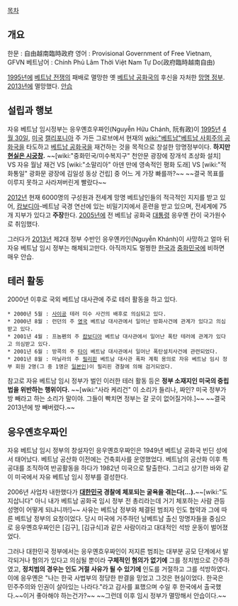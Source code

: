 [[목차]]

== 개요 ==
한문 : 自由越南臨時政府
영어 : Provisional Government of Free Vietnam, GFVN
베트남어 : Chính Phủ Lâm Thời Việt Nam Tự Do(政府臨時越南自由)

[[1995년]]에 [[베트남 전쟁]]의 패배로 멸망한 옛 [[베트남 공화국]]의 후신을 자처한 [[망명 정부]]. [[2013년]]에 멸망했다. [[안습]]

== 설립과 행보 ==
자유 베트남 임시정부는 응우옌흐우짜인(Nguyễn Hữu Chánh, 阮有政)이 [[1995년]] [[4월 30일]], [[미국]] [[캘리포니아]] 주 가든 그로브에서 현재의 [[wiki:"베트남"베트남 사회주의 공화국]]을 타도하고 [[베트남 공화국]]을 재건하는 것을 목적으로 창설한 망명정부이다. '''하지만 [[현실은 시궁창]].''' ~~[wiki:"중화민국/미수복지구" 천안문 광장에 장개석 초상화 설치] VS 자유 월남 재건 VS [wiki:"소말리아" 아덴 만에 영속적인 평화 도래] VS [wiki:"적화통일" 광화문 광장에 김일성 동상 건립] 중 어느 게 가장 빠를까?~~ ~~결국 목표를 이루지 못하고 사라져버린게 빨랐다~~

[[2012년]] 현재 6000명의 구성원과 전세계 망명 베트남인들의 적극적인 지지를 받고 있어, [[캄보디아]]-베트남 국경 연선에 있는 비밀기지에서 훈련을 받고 있으며, 전세계에 75개 지부가 있다고 '''주장'''한다. [[2005년]]에 전 베트남 공화국 [[대통령]] 응우옌 칸이 국가원수로 취임했다.

그러다가 [[2013년]] 제2대 정부 수반인 응우옌카인(Nguyễn Khánh)이 사망하고 얼마 뒤 자유 베트남 임시 정부는 해체되고만다. 아직까지도 멀쩡한 [[한국]]과 [[중화민국]]에 비하면 매우 안습.
== 테러 활동 ==
2000년 이후로 국외 베트남 대사관에 주로 테러 활동을 하고 있다.

 * 2000년 5월 : [[사이공]] 테러 미수 사건의 배후로 의심되고 있다.
 * 2000년 8월 : 런던의 주 [[영국]] 베트남 대사관에서 일어난 방화사건에 관계가 있다고 의심받고 있다.
 * 2001년 4월 : 프놈펜의 주 [[캄보디아]] 베트남 대사관에서 일어난 폭탄 테러에 관계가 있다고 의심받고 있다.
 * 2001년 6월 : 방콕의 주 [[타이]] 베트남 대사관에서 일어난 폭탄설치사건에 관련되었다.
 * 2001년 8월 : 마닐라의 주 [[필리핀]] 베트남 대사관 폭파 계획 용의로 자유 베트남 임시 정부 회원 2명(그 중 1명은 [[일본인]])이 필리핀 경찰에 의해 검거되었다.

참고로 자유 베트남 임시 정부가 벌인 이러한 테러 활동 등은 '''정부 소재지인 미국의 중립법을 위반하는 행위이다.''' ~~[wiki:"사라 케리건" 이 소리가 들리나, 짜인? 미국 정부가 방 빼라고 하는 소리가 말이야. 그들이 빡치면 정부는 갈 곳이 없어질거야.]~~ ~~결국 2013년에 방 빼버렸다.~~

== 응우옌흐우짜인 ==
자유 베트남 임시 정부의 창설자인 응우옌흐우짜인은 1949년 베트남 공화국 빈딘 성에서 태어났다. 베트남 공산화 이전에는 건축회사를 운영했었다. 베트남의 공산화 이후 특공대를 조직하여 반공활동을 하다가 1982년 미국으로 탈출한다. 그리고 상기한 바와 같이 미국에서 자유 베트남 임시 정부를 결성한다. 

2006년 사업차 내한했다가 '''[[대한민국]] 경찰에 체포되는 굴욕을 겪는다(...).'''~~[wiki:"도지삽니다" 아니 내가 베트남 공화국 임시 정부 전 총리라는데 거기 체포하는 사람 관등 성명이 어떻게 되냐니까!]~~ 사유는 베트남 정부와 체결된 범죄자 인도 협약과 그에 따른 베트남 정부의 요청이었다. 당시 미국에 거주하던 남베트남 출신 망명자들을 중심으로 응우옌흐우짜인은 [김구], [김규식]과 같은 사람이라고 대대적인 석방 운동이 벌어졌었다.

그러나 대한민국 정부에서는 응우옌흐우짜인이 저지른 범죄는 대부분 공모 단계에서 발각되거나 혐의가 있다고 의심될 뿐이라 '''구체적인 혐의가 없기에''' 그를 정치범으로 간주하였고, '''정치범의 경우는 인도 거절 사유가 될 수 있기에''' 인도를 거절하고 그를 석방하였다. 이에 응우옌은 "나는 한국 사법부의 정당한 판결을 믿었고 그것은 현실이었다. 한국은 민주주의와 인권이 살아있는 나라다."라고 감사를 표했으며 수일 후 한국에서 출국했다.~~이거 좋아해야 하는건가?~~ ~~그런데 이후 임시 정부가 멸망해서 안습이다.~~
